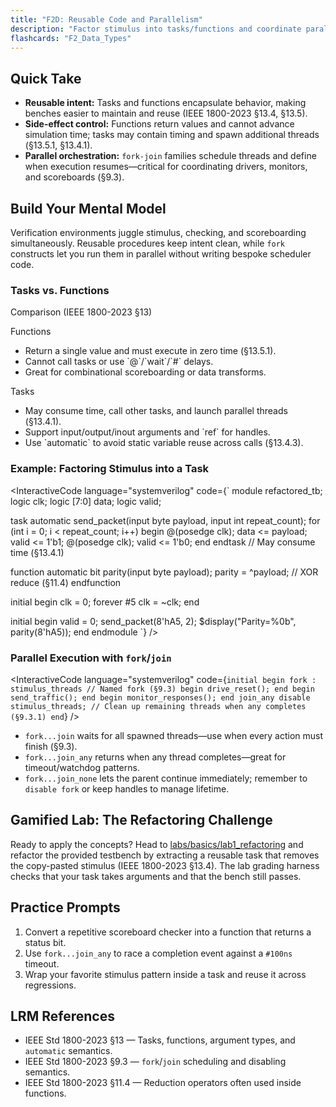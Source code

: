 ```yaml
---
title: "F2D: Reusable Code and Parallelism"
description: "Factor stimulus into tasks/functions and coordinate parallel threads with fork-join semantics."
flashcards: "F2_Data_Types"
---
```



## Quick Take
- **Reusable intent:** Tasks and functions encapsulate behavior, making benches easier to maintain and reuse (IEEE 1800-2023 §13.4, §13.5).
- **Side-effect control:** Functions return values and cannot advance simulation time; tasks may contain timing and spawn additional threads (§13.5.1, §13.4.1).
- **Parallel orchestration:** `fork-join` families schedule threads and define when execution resumes—critical for coordinating drivers, monitors, and scoreboards (§9.3).

## Build Your Mental Model
Verification environments juggle stimulus, checking, and scoreboarding simultaneously. Reusable procedures keep intent clean, while `fork` constructs let you run them in parallel without writing bespoke scheduler code.

### Tasks vs. Functions
<Card className="my-6 border-sky-400/40 bg-sky-500/5">
  <CardHeader>
    <CardTitle>Comparison (IEEE 1800-2023 §13)</CardTitle>
  </CardHeader>
  <CardContent className="grid gap-4 md:grid-cols-2 text-sm">
    <div>
      <p className="font-semibold">Functions</p>
      <ul className="list-disc pl-5 space-y-1">
        <li>Return a single value and must execute in zero time (§13.5.1).</li>
        <li>Cannot call tasks or use `@`/`wait`/`#` delays.</li>
        <li>Great for combinational scoreboarding or data transforms.</li>
      </ul>
    </div>
    <div>
      <p className="font-semibold">Tasks</p>
      <ul className="list-disc pl-5 space-y-1">
        <li>May consume time, call other tasks, and launch parallel threads (§13.4.1).</li>
        <li>Support input/output/inout arguments and `ref` for handles.</li>
        <li>Use `automatic` to avoid static variable reuse across calls (§13.4.3).</li>
      </ul>
    </div>
  </CardContent>
</Card>

### Example: Factoring Stimulus into a Task
<InteractiveCode
  language="systemverilog"
  code={`
module refactored_tb;
  logic clk;
  logic [7:0] data;
  logic valid;

  task automatic send_packet(input byte payload, input int repeat_count);
    for (int i = 0; i < repeat_count; i++) begin
      @(posedge clk);
      data  <= payload;
      valid <= 1'b1;
      @(posedge clk);
      valid <= 1'b0;
    end
  endtask // May consume time (§13.4.1)

  function automatic bit parity(input byte payload);
    parity = ^payload; // XOR reduce (§11.4)
  endfunction

  initial begin
    clk = 0;
    forever #5 clk = ~clk;
  end

  initial begin
    valid = 0;
    send_packet(8'hA5, 2);
    $display("Parity=%0b", parity(8'hA5));
  end
endmodule
  `}
/>

### Parallel Execution with `fork`/`join`
<InteractiveCode
  language="systemverilog"
  code={`
initial begin
  fork : stimulus_threads // Named fork (§9.3)
    begin
      drive_reset();
    end
    begin
      send_traffic();
    end
    begin
      monitor_responses();
    end
  join_any
  disable stimulus_threads; // Clean up remaining threads when any completes (§9.3.1)
end
  `}
/>

- `fork...join` waits for all spawned threads—use when every action must finish (§9.3).
- `fork...join_any` returns when any thread completes—great for timeout/watchdog patterns.
- `fork...join_none` lets the parent continue immediately; remember to `disable fork` or keep handles to manage lifetime.

## Gamified Lab: The Refactoring Challenge
Ready to apply the concepts? Head to [labs/basics/lab1_refactoring](/labs/basics/lab1_refactoring/) and refactor the provided testbench by extracting a reusable task that removes the copy-pasted stimulus (IEEE 1800-2023 §13.4). The lab grading harness checks that your task takes arguments and that the bench still passes.

## Practice Prompts
1. Convert a repetitive scoreboard checker into a function that returns a status bit.
2. Use `fork...join_any` to race a completion event against a `#100ns` timeout.
3. Wrap your favorite stimulus pattern inside a task and reuse it across regressions.

## LRM References
- IEEE Std 1800-2023 §13 — Tasks, functions, argument types, and `automatic` semantics.
- IEEE Std 1800-2023 §9.3 — `fork`/`join` scheduling and disabling semantics.
- IEEE Std 1800-2023 §11.4 — Reduction operators often used inside functions.
